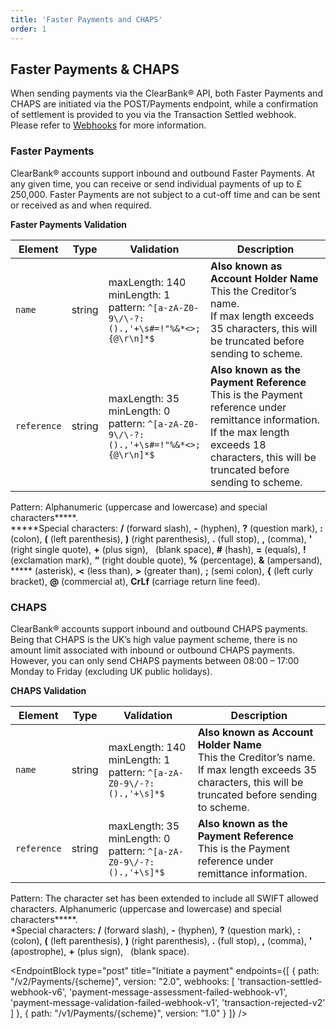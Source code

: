 ```yaml
---
title: 'Faster Payments and CHAPS'
order: 1
---
```



## Faster Payments & CHAPS

When sending payments via the ClearBank® API, both Faster Payments and CHAPS are initiated via the POST/Payments endpoint, while a confirmation of settlement is provided to you via the Transaction Settled webhook.
Please refer to [Webhooks](/webhooks/) for more information.

### Faster Payments

ClearBank® accounts support inbound and outbound Faster Payments. At any given time, you can receive or send individual payments of up to £ 250,000.
Faster Payments are not subject to a cut-off time and can be sent or received as and when required.

**Faster Payments Validation**

| Element     | Type   | Validation                                                                                       | Description                                                                                                                                                                                           |
|-------------|--------|--------------------------------------------------------------------------------------------------|-------------------------------------------------------------------------------------------------------------------------------------------------------------------------------------------------------|
| `name`      | string | maxLength: 140<br /> minLength: 1 <br /> pattern: `^[a-zA-Z0-9\/\-?:().,'+\s#=!"%&*<>;{@\r\n]*$` | **Also known as Account Holder Name** <br /> This the Creditor’s name.<br /> If max length exceeds 35 characters, this will be truncated before sending to scheme.                                   |
| `reference` | string | maxLength: 35 <br /> minLength: 0 <br /> pattern: `^[a-zA-Z0-9\/\-?:().,'+\s#=!"%&*<>;{@\r\n]*$` | **Also known as the Payment Reference** <br /> This is the Payment reference under remittance information. If the max length exceeds 18 characters, this will be truncated before sending to scheme. |

Pattern: Alphanumeric (uppercase and lowercase) and special characters*****.<br />
*****Special characters: **/** (forward slash), **-** (hyphen), **?** (question mark), **:** (colon), **(** (left parenthesis), **)** (right parenthesis), **.** (full stop), **,** (comma), **'** (right single quote), **+** (plus sign), &nbsp; (blank space), **#** (hash), **=** (equals), **!** (exclamation mark), **“** (right double quote), **%** (percentage), **&** (ampersand), ***** (asterisk), **<** (less than), **>** (greater than), **;** (semi colon), **{** (left curly bracket), **@** (commercial at), **CrLf** (carriage return line feed).

### CHAPS

ClearBank® accounts support inbound and outbound CHAPS payments. Being that CHAPS is the UK’s high value payment scheme, there is no amount limit associated with inbound or outbound CHAPS payments.
However, you can only send CHAPS payments between 08:00 – 17:00 Monday to Friday (excluding UK public holidays).

**CHAPS Validation**

| Element     | Type   | Validation                                                                      | Description                                                                                                                                                                                           |
|-------------|--------|---------------------------------------------------------------------------------|-------------------------------------------------------------------------------------------------------------------------------------------------------------------------------------------------------|
| `name`      | string | maxLength: 140<br /> minLength: 1 <br /> pattern: `^[a-zA-Z0-9\/-?:().,'+\s]*$` | **Also known as Account Holder Name** <br /> This the Creditor’s name.<br /> If max length exceeds 35 characters, this will be truncated before sending to scheme.                                   |
| `reference` | string | maxLength: 35 <br /> minLength: 0 <br /> pattern: `^[a-zA-Z0-9\/-?:().,'+\s]*$` | **Also known as the Payment Reference** <br /> This is the Payment reference under remittance information.  |

Pattern: The character set has been extended to include all SWIFT allowed characters. Alphanumeric (uppercase and lowercase) and special characters*****.<br />
*Special characters: **/** (forward slash), **-** (hyphen), **?** (question mark), **:** (colon), **(** (left parenthesis), **)** (right parenthesis), **.** (full stop), **,** (comma), **'** (apostrophe), **+** (plus sign), &nbsp; (blank space).

<EndpointBlock
type="post"
title="Initiate a payment"
endpoints={[
  {
    path: "/v2/Payments/{scheme}",
    version: "2.0",
    webhooks: [
      'transaction-settled-webhook-v6',
      'payment-message-assessment-failed-webhook-v1',
      'payment-message-validation-failed-webhook-v1',
      'transaction-rejected-v2'
    ]
  },
  {
    path: "/v1/Payments/{scheme}",
    version: "1.0"
  }
]}
/>
